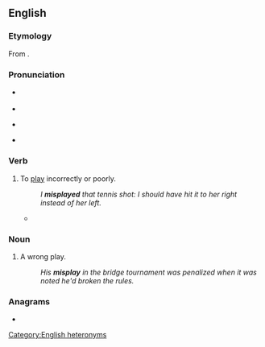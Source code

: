 ==English==

===Etymology===
From {{prefix|en|mis|play}}.

===Pronunciation===
* {{q|verb}} {{IPA|en|/mɪsˈpleɪ/}}
* {{audio|en|LL-Q1860 (eng)-Vealhurl-misplay.wav|Audio (Southern England)}}
* {{q|noun}} {{IPA|en|/ˈmɪspleɪ/}}
* {{audio|en|LL-Q1860 (eng)-Vealhurl-misplay2.wav|Audio (Southern England)}}

===Verb===
{{en-verb}}

# {{lb|en|transitive}} To [[play]] incorrectly or poorly.
#: ''I '''misplayed''' that tennis shot: I should have hit it to her right instead of her left.''
#* {{quote-book|en|year=1979 | title=High Fidelity Incorporating Musical America - Volume 29 |author=| page=32| passage=If there were any '''misplayed''' notes or misplucked strings, this listener blissfully unaware of them. }}

===Noun===
{{en-noun}}

# A wrong play.
#: ''His '''misplay''' in the bridge tournament was penalized when it was noted he'd broken the rules.''

===Anagrams===
* {{anagrams|en|a=ailmpsy|impalsy}}

[[Category:English heteronyms]]